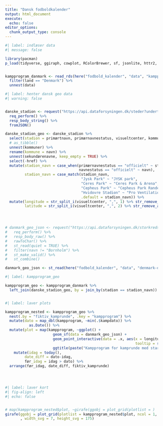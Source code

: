 ```yaml
---
title: "Dansk fodboldkalender"
output: html_document
execute: 
  echo: false
editor_options: 
  chunk_output_type: console
---
```



```r
#| label: indlæser data
#| message: false

library(pacman)
p_load(tidyverse, ggiraph, cowplot, RColorBrewer, sf, jsonlite, httr2, here)


kampprogram_danmark <- read_rds(here("fodbold_kalender", "data", "kampprogram.rds")) %>%
  filter(land == "Denmark") %>%
  unnest(data)

```

```r
#| label: henter dansk geo data
#| warning: false


danske_stadion <- request("https://api.dataforsyningen.dk/steder?undertype=stadion") %>%
  req_perform() %>%
  resp_body_string() %>%
  fromJSON()

danske_stadion_geo <- danske_stadion %>%
  select(stadion = primærtnavn, primærnavnestatus, visueltcenter, kommuner, sekundærenavne) %>%
  # as_tibble()
  unnest(kommuner) %>%
  rename(kommune = navn) %>% 
  unnest(sekundærenavne, keep_empty = TRUE) %>% 
  select(-href) %>% 
  mutate(stadion_navn = case_when(primærnavnestatus == "officielt" ~ stadion,
                                  navnestatus == "officielt" ~ navn),
         stadion_navn = case_match(stadion_navn,
                                   "Jysk Park" ~ "JYSK park",
                                   "Ceres Park" ~ "Ceres Park & Arena",
                                   "Cepheus Park" ~ "Cepheus Park Randers",
                                   "Hvidovre Stadion" ~ "Pro Ventilation Arena",
                                   .default = stadion_navn)) %>% 
  mutate(longitude = str_split_i(visueltcenter, ",", 1) %>% str_remove_all("c|\\(") %>% as.numeric(),
         latitude = str_split_i(visueltcenter, ",", 2) %>% str_remove_all("\\)") %>% as.numeric())




# danmark_geo_json <- request("https://api.dataforsyningen.dk/storkredse?format=geojson") %>% 
#   req_perform() %>%
#   resp_body_raw() %>%
#   rawToChar() %>%
#   st_read(quiet = TRUE) %>%
#   filter(navn != "Bornholm") %>%
#   st_make_valid() %>% 
#   st_combine()

danmark_geo_json <- st_read(here("fodbold_kalender", "data", "denmark-detailed-boundary_896.geojson"), quiet = TRUE)

```


```r
#| label: kampprogram_geo

kampprogram_geo <- kampprogram_danmark %>% 
  left_join(danske_stadion_geo, by = join_by(stadion == stadion_navn))



```

```r
#| label: laver plots

kampprogram_nested <- kampprogram_geo %>% 
  nest(.by = "fiktiv_kamprunde", .key = "kampprogram") %>% 
  mutate(dato = map_dbl(kampprogram, ~min(.$kampdato)) %>% 
           as.Date()) %>% 
  mutate(plot = map(kampprogram, ~ggplot() +
                      geom_sf(data = danmark_geo_json) + 
                      geom_point_interactive(data = .x, aes(x = longitude, y = latitude,
                                                            tooltip = sprintf("%s<br/>%s&nbsp;%s",kamp, format(kampdato, "%d/%m-%Y"), kamptidspunkt))) + 
                      ggtitle(paste("Kampprogram for kamprunde med start:", unique(.x$min_ugedag))))) %>% 
    mutate(idag = today(),
         date_diff = dato-idag,
         før_idag = idag > dato) %>% 
  arrange(før_idag, date_diff, fiktiv_kamprunde)





```



```r
#| label: laver kort
#| fig-align: left
#| echo: false


# map(kampprogram_nested$plot, ~girafe(ggobj = plot_grid(plotlist = )  print(.x)))
girafe(ggobj = plot_grid(plotlist = kampprogram_nested$plot, ncol = 1, nrow = 25, scale = 1)
       , width_svg = 7, height_svg = 175)


```



